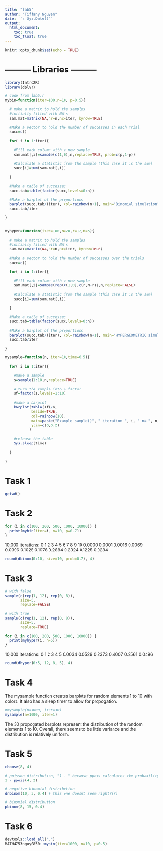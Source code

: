 ```yaml
---
title: "lab5"
author: "Tiffany Nguyen"
date: '`r Sys.Date()`'
output: 
  html_document:
    toc: true
    toc_float: true
---
```


```r
knitr::opts_chunk$set(echo = TRUE)
```

# --------- Libraries ---------
```r
library(Intro2R)
library(dplyr)

# code from lab5.r
mybin=function(iter=100,n=10, p=0.5){ 
  
  # make a matrix to hold the samples
  #initially filled with NA's
  sam.mat=matrix(NA,nr=n,nc=iter, byrow=TRUE)
  
  #Make a vector to hold the number of successes in each trial
  succ=c()
  
  for( i in 1:iter){
    
    #Fill each column with a new sample
    sam.mat[,i]=sample(c(1,0),n,replace=TRUE, prob=c(p,1-p))
    
    #Calculate a statistic from the sample (this case it is the sum)
    succ[i]=sum(sam.mat[,i])
    
  }
  
  #Make a table of successes
  succ.tab=table(factor(succ,levels=0:n))
  
  #Make a barplot of the proportions
  barplot(succ.tab/(iter), col=rainbow(n+1), main="Binomial simulation", xlab="Number of successes")
  succ.tab/iter

}
  
  
myhyper=function(iter=100,N=20,r=12,n=5){
  
  # make a matrix to hold the samples
  #initially filled with NA's
  sam.mat=matrix(NA,nr=n,nc=iter, byrow=TRUE)
  
  #Make a vector to hold the number of successes over the trials
  succ=c()
  
  for( i in 1:iter){
    
    #Fill each column with a new sample
    sam.mat[,i]=sample(rep(c(1,0),c(r,N-r)),n,replace=FALSE)
    
    #Calculate a statistic from the sample (this case it is the sum)
    succ[i]=sum(sam.mat[,i])
    
  }
  
  #Make a table of successes
  succ.tab=table(factor(succ,levels=0:n))
  
  #Make a barplot of the proportions
  barplot(succ.tab/(iter), col=rainbow(n+1), main="HYPERGEOMETRIC simulation", xlab="Number of successes")
  succ.tab/iter
  
}

mysample=function(n, iter=10,time=0.5){
  
  for( i in 1:iter){
    
    #make a sample
    s=sample(1:10,n,replace=TRUE)
    
    # turn the sample into a factor
    sf=factor(s,levels=1:10)
    
    #make a barplot
    barplot(table(sf)/n,
            beside=TRUE,
            col=rainbow(10), 
            main=paste("Example sample()", " iteration ", i, " n= ", n,sep="") ,
            ylim=c(0,0.2)
           )
    
    #release the table
    Sys.sleep(time)
    
  }
  
}

```

# Task 1
```r
getwd()
```

# Task 2
```r

for (i in c(100, 200, 500, 1000, 10000)) {
  print(mybin(iter=i, n=10, p=0.7))
}

```

10,000 iterations:
     0      1      2      3      4      5      6      7      8      9     10 
0.0000 0.0001 0.0016 0.0069 0.0396 0.1025 0.1976 0.2684 0.2324 0.1225 0.0284 


```r
round(dbinom(0:10, size=10, prob=0.7), 4)
```

# Task 3

```r

# with false
sample(c(rep(1, 12), rep(0, 8)),
       size=5,
       replace=FALSE)

# with true
sample(c(rep(1, 12), rep(0, 8)),
       size=5,
       replace=TRUE)

for (i in c(100, 200, 500, 1000, 10000)) {
  print(myhyper(i, n=5))
}

```

10,000 iterations:
     0      1      2      3      4      5 
0.0034 0.0529 0.2373 0.4007 0.2561 0.0496 

```r
round(dhyper(0:5, 12, 8, 5), 4)
```

# Task 4

The mysample function creates barplots for random elements 1 to 10 with colors. It also has a sleep timer to allow for propogation.
```r
#mysample(n=1000, iter=30)
mysample(n=1000, iter=1)
```

The 30 propogated barplots represent the distribution of the random elements 1 to 10. Overall, there seems to be little variance and the distribution is relatively uniform.

# Task 5

```r
choose(8, 4)

# poisson distribution, "1 - " because ppois calculates the probability of <=, and we want >
1 - ppois(4, 2)

# negative binomial distribution
dnbinom(10, 3, 0.4) # this one doesnt seem right?(?)

# binomial distribution
pbinom(8, 15, 0.4)
```

# Task 6

```r
devtools::load_all(".")
MATH4753nguy0850::mybin(iter=1000, n=10, p=0.5)
```